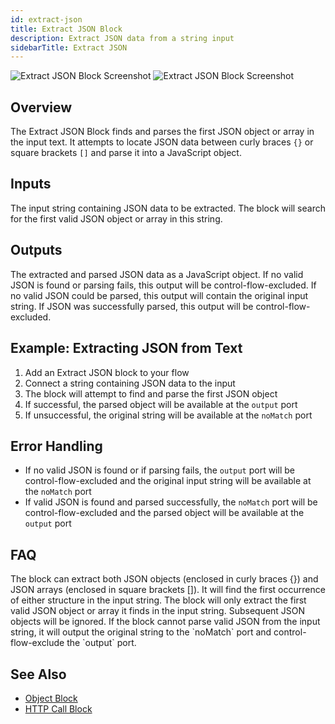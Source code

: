 ```yaml
---
id: extract-json
title: Extract JSON Block
description: Extract JSON data from a string input
sidebarTitle: Extract JSON
---
```


<Frame>
  <img src="/block-reference/assets/extract_json_light.png" alt="Extract JSON Block Screenshot" className="block dark:hidden" />
  <img src="/block-reference/assets/extract_json_dark.png" alt="Extract JSON Block Screenshot" className="hidden dark:block" />
</Frame>

## Overview
The Extract JSON Block finds and parses the first JSON object or array in the input text. It attempts to locate JSON data between curly braces `{}` or square brackets `[]` and parse it into a JavaScript object.

## Inputs

<ParamField path="input" type="string" required>
  The input string containing JSON data to be extracted. The block will search for the first valid JSON object or array in this string.
</ParamField>

## Outputs

<ResponseField name="output" type="object">
  The extracted and parsed JSON data as a JavaScript object. If no valid JSON is found or parsing fails, this output will be control-flow-excluded.
</ResponseField>

<ResponseField name="noMatch" type="string">
  If no valid JSON could be parsed, this output will contain the original input string. If JSON was successfully parsed, this output will be control-flow-excluded.
</ResponseField>

## Example: Extracting JSON from Text

1. Add an Extract JSON block to your flow
2. Connect a string containing JSON data to the input
3. The block will attempt to find and parse the first JSON object
4. If successful, the parsed object will be available at the `output` port
5. If unsuccessful, the original string will be available at the `noMatch` port

## Error Handling

- If no valid JSON is found or if parsing fails, the `output` port will be control-flow-excluded and the original input string will be available at the `noMatch` port
- If valid JSON is found and parsed successfully, the `noMatch` port will be control-flow-excluded and the parsed object will be available at the `output` port

## FAQ

<AccordionGroup>
  <Accordion title="What types of JSON structures can be extracted?">
    The block can extract both JSON objects (enclosed in curly braces {}) and JSON arrays (enclosed in square brackets []). It will find the first occurrence of either structure in the input string.
  </Accordion>

  <Accordion title="What happens if there are multiple JSON objects in the input?">
    The block will only extract the first valid JSON object or array it finds in the input string. Subsequent JSON objects will be ignored.
  </Accordion>

  <Accordion title="How does the block handle invalid JSON?">
    If the block cannot parse valid JSON from the input string, it will output the original string to the `noMatch` port and control-flow-exclude the `output` port.
  </Accordion>
</AccordionGroup>

## See Also

- [Object Block](/block-reference/data/object)
- [HTTP Call Block](/block-reference/advanced/http-call)
